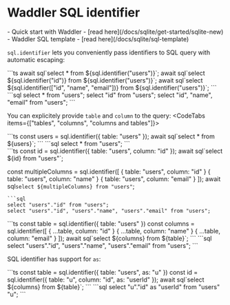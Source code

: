 

# Waddler SQL identifier
<Prerequisites>
- Quick start with Waddler - [read here](/docs/sqlite/get-started/sqlite-new)
- Waddler SQL template - [read here](/docs/sqlite/sql-template)
</Prerequisites>
<br/>

`sql.identifier` lets you conveniently pass identifiers to SQL query with automatic escaping:
<Section>
```ts
await sql`select * from ${sql.identifier("users")}`;
await sql`select ${sql.identifier("id")} from ${sql.identifier("users")}`;
await sql`select ${sql.identifier(["id", "name", "email"])} from ${sql.identifier("users")}`;
```
```sql
select * from "users";
select "id" from "users";
select "id", "name", "email" from "users";
```
</Section>

You can explicitely provide `table` and `column` to the query:
<CodeTabs items={["tables", "columns", "columns and tables"]}>
<Section>
```ts
const users = sql.identifier({ table: "users" });
await sql`select * from ${users}`;
```
```sql
select * from "users";
```
</Section>
<Section>
```ts
const id = sql.identifier({ table: "users", column: "id" });
await sql`select ${id} from "users"`;

const multipleColumns = sql.identifier([
	{ table: "users", column: "id" }
	{ table: "users", column: "name" }
	{ table: "users", column: "email" }
]);
await sql`select ${multipleColumns} from "users"`;
```
```sql
select "users"."id" from "users";
select "users"."id", "users"."name", "users"."email" from "users";
```
</Section>
<Section>
```ts
const table = sql.identifier({ table: "users" })
const columns = sql.identifier([
	{ ...table, column: "id" }
	{ ...table, column: "name" }
	{ ...table, column: "email" }
]);
await sql`select ${columns} from ${table}`;
```
```sql
select "users"."id", "users"."name", "users"."email" from "users";
```
</Section>
</CodeTabs>

SQL identifier has support for `as`:
<Section>
```ts
const table = sql.identifier({  table: "users", as: "u" })
const id = sql.identifier({ table: "u", column: "id", as: "userId" });
await sql`select ${columns} from ${table}`;
```
```sql
select "u"."id" as "userId" from "users" "u";
```
</Section>